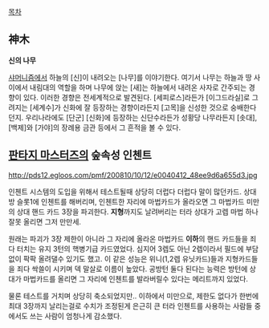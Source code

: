 [[목차]]

== 神木 == 
'''신의 나무'''

[[샤머니즘]]에서 하늘의 [신]이 내려오는 [나무]를 이야기한다. 여기서 나무는 하늘과 땅 사이에서 내림대의 역할을 하며 나무에 앉는 [새]는 하늘에서 내려온 사자로 간주되는 경향이 있다. 이러한 경향은 전세계적으로 발견된다. [세피로스]라든가 [이그드라실]로 그려지는 [세계수]가 신화에 잘 등장하는 경향이라든지 [고목]을 신성한 것으로 숭배한다던지. 우리나라에도 [단군] [신화]에 등장하는 신단수라든가 성황당 나무라든지 [솟대], [백제]와 [가야]의 장례용 금관 등에서 그 흔적을 볼 수 있다.

== [[판타지 마스터즈]]의 숲속성 인첸트 ==

http://pds12.egloos.com/pmf/200810/10/12/e0040412_48ee9d6a655d3.jpg
 
인첸트 시스템의 도입을 위해서 테스트될때 상당히 더럽다 더럽다 말이 많던카드. 상대방 슬롯1에 인첸트를 해버리며, 인첸트한 자리에 마법카드가 올라오면 그 마법카드 미만의 상대 핸드 카드 3장을 파괴한다. '''지형'''까지도 날려버리는 터라 상대가 고렙 마법 하나 잘못 올리면 그저 만만세.

원래는 파괴가 3장 제한이 아니라 그 자리에 올라온 마법카드 '''이하'''의 핸드 카드들을 죄다 터치는 유지 3턴의 핵병기급 카드였었다. 심지어 3렙도 아닌 2렙이라서 필드에 부담없이 팍팍 올려댈수 있기도 했고. 이 같은 성능은 위니(1,2렙 유닛카드)들과 지형카드들을 죄다 싹쓸이 시키며 덱 말살로 이름이 높았다. 공방턴 둘다 된다는 능력은 방턴에 상대가 마법카드를 올리면 그 자리에 인첸트를 발라버릴수 있다는 메리트까지 있었다.

물론 테스트를 거치며 상당히 축소되었지만.. 
이하에서 미만으로, 제한도 없다가 한번에 최대 3장까지 날리는걸로 수치가 조정된게 은근히 큰 터라 인첸트를 사용하는 사람들 중에서도 쓰는 사람이 엄청나게 감소했다.
